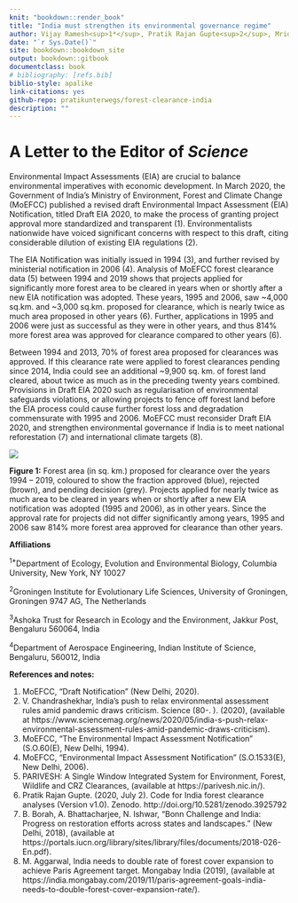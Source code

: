 ```yaml
--- 
knit: "bookdown::render_book"
title: "India must strengthen its environmental governance regime"
author: Vijay Ramesh<sup>1*</sup>, Pratik Rajan Gupte<sup>2</sup>, Mridula Mary Paul<sup>3</sup>, Sarthak J Shetty<sup>4</sup>
date: "`r Sys.Date()`"
site: bookdown::bookdown_site
output: bookdown::gitbook
documentclass: book
# bibliography: [refs.bib]
biblio-style: apalike
link-citations: yes
github-repo: pratikunterwegs/forest-clearance-india
description: ""
---
```


# A Letter to the Editor of _Science_

Environmental Impact Assessments (EIA) are crucial to balance environmental imperatives with economic development.  In March 2020, the Government of India’s Ministry of Environment, Forest and Climate Change (MoEFCC) published a revised draft Environmental Impact Assessment (EIA) Notification, titled Draft EIA 2020, to make the process of granting project approval more standardized and transparent (1). Environmentalists nationwide have voiced significant concerns with respect to this draft, citing considerable dilution of existing EIA regulations (2). 

The EIA Notification was initially issued in 1994 (3), and further revised by ministerial notification in 2006 (4). Analysis of MoEFCC forest clearance data (5) between 1994 and 2019 shows that projects applied for significantly more forest area to be cleared in years when or shortly after a new EIA notification was adopted. These years, 1995 and 2006, saw ~4,000 sq.km. and ~3,000 sq.km. proposed for clearance, which is nearly twice as much area proposed in other years (6). Further, applications in 1995 and 2006 were just as successful as they were in other years, and thus 814% more forest area was approved for clearance compared to other years (6). 

Between 1994 and 2013, 70% of forest area proposed for clearances was approved. If this clearance rate were applied to forest clearances pending since 2014, India could see an additional ~9,900 sq. km. of forest land cleared, about twice as much as in the preceding twenty years combined. Provisions in Draft EIA 2020 such as regularisation of environmental safeguards violations, or allowing projects to fence off forest land before the EIA process could cause further forest loss and degradation commensurate with 1995 and 2006. MoEFCC must reconsider Draft EIA 2020, and strengthen environmental governance if India is to meet national reforestation (7) and international climate targets (8).

![](Figures/fig_area_by_year.png)

**Figure 1:** Forest area (in sq. km.) proposed for clearance over the years 1994 -- 2019, coloured to show the fraction approved (blue), rejected (brown), and pending decision (grey). Projects applied for nearly twice as much area to be cleared in years when or shortly after a new EIA notification was adopted (1995 and 2006), as in other years. Since the approval rate for projects did not differ significantly among years, 1995 and 2006 saw 814% more forest area approved for clearance than other years.

**Affiliations**

<sup>1*</sup>Department of Ecology, Evolution and Environmental Biology, Columbia University, New York, NY 10027

<sup>2</sup>Groningen Institute for Evolutionary Life Sciences, University of Groningen, Groningen 9747 AG, The Netherlands

<sup>3</sup>Ashoka Trust for Research in Ecology and the Environment, Jakkur Post, Bengaluru 560064, India

<sup>4</sup>Department of Aerospace Engineering, Indian Institute of Science, Bengaluru, 560012, India

**References and notes:**

1. MoEFCC, “Draft Notification” (New Delhi, 2020).
2. V. Chandrashekhar, India’s push to relax environmental assessment rules amid pandemic draws criticism. Science (80-. ). (2020), (available at https://www.sciencemag.org/news/2020/05/india-s-push-relax-environmental-assessment-rules-amid-pandemic-draws-criticism).
3. MoEFCC, “The Environmental Impact Assessment Notification” (S.O.60(E), New Delhi, 1994).
4. MoEFCC, “Environmental Impact Assessment Notification” (S.O.1533(E), New Delhi, 2006).
5. PARIVESH: A Single Window Integrated System for Environment, Forest, Wildlife and CRZ Clearances, (available at https://parivesh.nic.in/).
6. Pratik Rajan Gupte. (2020, July 2). Code for India forest clearance analyses (Version v1.0). Zenodo. http://doi.org/10.5281/zenodo.3925792
7. B. Borah, A. Bhattacharjee, N. Ishwar, “Bonn Challenge and India: Progress on restoration efforts across states and landscapes.” (New Delhi, 2018), (available at https://portals.iucn.org/library/sites/library/files/documents/2018-026-En.pdf).
8. M. Aggarwal, India needs to double rate of forest cover expansion to achieve Paris Agreement target. Mongabay India (2019), (available at https://india.mongabay.com/2019/11/paris-agreement-goals-india-needs-to-double-forest-cover-expansion-rate/).
